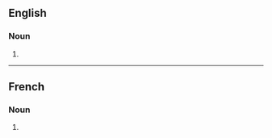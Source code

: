 {{also|Gourmets}}

==English==

===Noun===
{{head|en|noun plural form}}

# {{plural of|gourmet|lang=en}}

----

==French==

===Noun===
{{head|fr|noun plural form|g=m}}

# {{plural of|gourmet|lang=fr}}